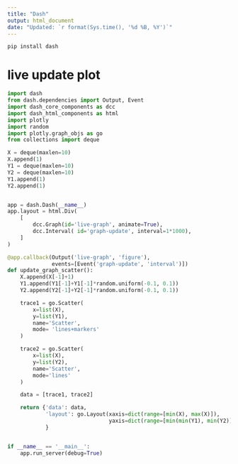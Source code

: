 ---
title: "Dash"
output: html_document
date: "Updated: `r format(Sys.time(), '%d %B, %Y')`"
---

```
pip install dash
```

# live update plot

```python
import dash
from dash.dependencies import Output, Event
import dash_core_components as dcc
import dash_html_components as html
import plotly
import random
import plotly.graph_objs as go
from collections import deque

X = deque(maxlen=10)
X.append(1)
Y1 = deque(maxlen=10)
Y2 = deque(maxlen=10)
Y1.append(1)
Y2.append(1)


app = dash.Dash(__name__)
app.layout = html.Div(
    [
        dcc.Graph(id='live-graph', animate=True),
        dcc.Interval( id='graph-update', interval=1*1000),
    ]
)

@app.callback(Output('live-graph', 'figure'),
              events=[Event('graph-update', 'interval')])
def update_graph_scatter():
    X.append(X[-1]+1)
    Y1.append(Y1[-1]+Y1[-1]*random.uniform(-0.1, 0.1))
    Y2.append(Y2[-1]+Y2[-1]*random.uniform(-0.1, 0.1))

    trace1 = go.Scatter(
        x=list(X),
        y=list(Y1),
        name='Scatter',
        mode= 'lines+markers'
    )

    trace2 = go.Scatter(
        x=list(X),
        y=list(Y2),
        name='Scatter',
        mode='lines'
    )

    data = [trace1, trace2]

    return {'data': data,
            'layout': go.Layout(xaxis=dict(range=[min(X), max(X)]),
                                yaxis=dict(range=[min(min(Y1), min(Y2)), max(max(Y1), max(Y2))]))
            }


if __name__ == '__main__':
    app.run_server(debug=True)

```

